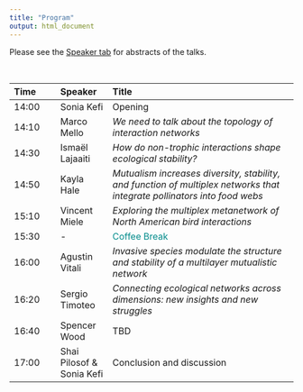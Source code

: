 ```yaml
---
title: "Program"
output: html_document
---
```


Please see the [Speaker tab](https://skefi.github.io/multi-interaction-symposium/speakers.html) for abstracts of the talks. 

<br />

| Time   | Speaker | Title                            |
|:--------|:---------|:----------------------------------|
| 14:00  | Sonia Kefi | Opening                         |
| 14:10  | Marco Mello | _We need to talk about the topology of interaction networks_ |
| 14:30  | Ismaël Lajaaiti | _How do non-trophic interactions shape ecological stability?_ |
| 14:50  | Kayla Hale  | _Mutualism increases diversity, stability, and function of multiplex networks that integrate pollinators into food webs_ |
| 15:10  | Vincent Miele  |_Exploring the multiplex metanetwork of North American bird interactions_|
| 15:30  | -       | <span style="color: DarkCyan;"> Coffee Break</span>                     |
| 16:00  | Agustin Vitali | _Invasive species modulate the structure and stability of a multilayer mutualistic network_|
| 16:20  | Sergio Timoteo | _Connecting ecological networks across dimensions: new insights and new struggles_  |
| 16:40  | Spencer Wood | TBD                         |
| 17:00  | Shai Pilosof & Sonia Kefi  | Conclusion and discussion |

